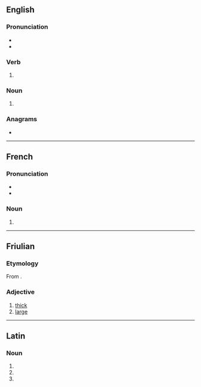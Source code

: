 ==English==

===Pronunciation===
* {{IPA|en|/ˈɡɹuːz/}}
* {{audio|en|LL-Q1860 (eng)-Vealhurl-grues.wav ‎|Audio (UK)}}

===Verb===
{{head|en|verb form}}

# {{en-third-person singular of|grue}}

===Noun===
{{head|en|noun form}}

# {{plural of|en|grue}}

===Anagrams===
* {{anagrams|en|a=egrsu|Ruges|surge|urges}}

----

==French==

===Pronunciation===
* {{fr-IPA}}
* {{audio|fr|Fr-grue.ogg|audio}}

===Noun===
{{head|fr|noun plural form|g=f}}

# {{plural of|fr|grue}}

----

==Friulian==

===Etymology===
From {{inh|fur|la|grossus}}.

===Adjective===
{{head|fur|adjective}}

# [[thick]]
# [[large]]

----

==Latin==

===Noun===
{{la-noun-form|gruēs}}

# {{inflection of|la|grūs||nom|p}}
# {{inflection of|la|grūs||acc|p}}
# {{inflection of|la|grūs||voc|p}}